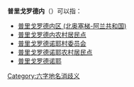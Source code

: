 '''普里戈罗德内'''（{{lang-ru| При́городный}}）可以指：
* [[普里戈罗德内区_(北奥塞梯-阿兰共和国)|普里戈罗德内区 (北奥塞梯-阿兰共和国)]]
* [[普里戈罗德内农村居民点|普里戈罗德内农村居民点]]
* [[普里戈罗德诺耶村委员会|普里戈罗德诺耶村委员会]]
* [[普里戈罗德诺耶农村居民点|普里戈罗德诺耶农村居民点]]
* [[普里戈罗德诺耶|普里戈罗德诺耶]]

[[Category:六字地名消歧义|Category:六字地名消歧义]]